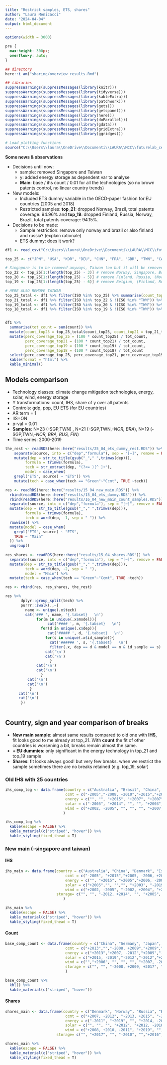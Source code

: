 ```yaml
---
title: "Restrict samples, ETS, shares"
author: "Laura Menicacci"
date: "2024-04-04"
output: html_document
---
```


```r
options(width = 3000)
```

```css
pre {
  max-height: 300px;
  overflow-y: auto;
}

```


```r
## directory
here::i_am("sharing/overview_results.Rmd")

## libraries
suppressWarnings(suppressMessages(library(knitr)))
suppressWarnings(suppressMessages(library(tidyverse)))
suppressWarnings(suppressMessages(library(kableExtra)))
suppressWarnings(suppressMessages(library(patchwork)))
suppressWarnings(suppressMessages(library(gets)))
suppressWarnings(suppressMessages(library(getspanel)))
suppressWarnings(suppressMessages(library(here)))
suppressWarnings(suppressMessages(library(doParallel)))
suppressWarnings(suppressMessages(library(gdata)))
suppressWarnings(suppressMessages(library(gridExtra)))
suppressWarnings(suppressMessages(library(ggridges)))

# Load plotting functions
source("C:\\Users\\laura\\OneDrive\\Documenti\\LAURA\\MCC\\futurelab_ceres\\patent_data_project\\code\\plotting_functions.R")
```


**Some news & observations**
 
 * Decisions until now: 
    * sample: removed Singapore and Taiwan
    * y: added energy storage as dependent var to analyse
    * **Main**: base / ihs count / 0.01 for all the technologies (so no brown patents control, no linear country trends)
 * New models:
   * Included ETS dummy variable in the OECD-paper fashion for EU countries (2005 and 2018)
   * Restricted samples: **top_21**: dropped Norway, Brazil, total patents coverage: 94.96% and **top_19**: dropped Finland, Russia, Norway, Brazil, total patents coverage: 94.15%. 
 * Decisions to be made:
   * Sample restriction: remove only norway and brazil or also finland and russia? (explain rationale)
   * ETS dummy: does it work? 

```r

df1 <- read_csv("C:\\Users\\laura\\OneDrive\\Documenti\\LAURA\\MCC\\futurelab_ceres\\patent_data_project\\data\\patents_panel_5techs.csv", show_col_types = F) # this is the dataset with only the 5 technologies of interest for our study, 1995-2020, full country sample (196)  # sort top patenting countries by mean

top_25 <- c("JPN", "USA", "KOR", "DEU", "CHN", "FRA", "GBR", "TWN", "CAN", "ITA", "DNK", "NLD", "IND", "AUT", "CHE", "SWE", "ESP", "AUS", "ISR", "BEL", "FIN", "RUS", "NOR", "SGP", "BRA")

# Singapore is to be removed anyways, Taiwan too but it will be removed later since it's not in the last, here we're only dropping least patenting countries among the top 25
top_22 <- top_25[1:(length(top_25) - 3)] # remove Norway, Singapore, Brazil
top_20 <- top_25[1:(length(top_25) - 5)] # remove Finland, Russia, (Norway, Singapore, Brazil)
top_19 <- top_25[1:(length(top_25) - 6)] # remove Belgium, (Finland, Russia, Norway, Singapore, Brazil)

# HERE ALSO REMOVE TAIWAN
top_25_total <- df1 %>% filter(ISO %in% top_25) %>% summarise(count_top25 = sum(count))
top_21_total <- df1 %>% filter(ISO %in% top_22 & !(ISO %in% "TWN")) %>% summarise(count_top21 = sum(count))
top_19_total <- df1 %>% filter(ISO %in% top_20 & !(ISO %in% "TWN")) %>% summarise(count_top19 = sum(count))
top_18_total <- df1 %>% filter(ISO %in% top_19 & !(ISO %in% "TWN")) %>% summarise(count_top18 = sum(count))


df1 %>% 
  summarise(tot_count = sum(count)) %>% 
  mutate(count_top25 = top_25_total$count_top25, count_top21 = top_21_total$count_top21, count_top19 = top_19_total$count_top19, count_top18 = top_18_total$count_top18) %>% 
  mutate(perc_coverage_top_25 = (100 * count_top25) / tot_count, 
         perc_coverage_top21 = (100 * count_top21) / tot_count, 
         perc_coverage_top19 = (100 * count_top19) / tot_count,
         perc_coverage_top18 = (100 * count_top18) / tot_count         ) %>%
  select(perc_coverage_top_25, perc_coverage_top21, perc_coverage_top19, perc_coverage_top18) %>% 
  kable(format = "html") %>% 
  kable_minimal()

```


## Models comparison {.tabset}

 * Technology classes: climate change mitigation technologies, energy, solar, wind, energy storage
 * Y transformations: count, IHS, share of y over all patents
 * Controls: gdp, pop, EU ETS (for EU countries)
 * AR term = 1
 * IIS=ON
 * p-val = 0.01
 * **Samples**: N=23 (-SGP,TWN) , N=21 (-SGP,TWN,*-NOR, BRA*), N=19 (-SGP,TWN,*-NOR, BRA, RUS, FIN*)
 * Time series: 2000-2019

```r

the_rest <- readRDS(here::here("results/25_04_ets_dummy_rest.RDS")) %>% 
    separate(source, into = c("dep","formula"), sep = "[~]", remove = FALSE) %>%
    mutate(dep = str_to_title(gsub("_"," ",trimws(dep))),
         formula = trimws(formula), 
         tech = str_extract(dep, "(?<= )[^ ]+"), 
         model = case_when(
    grepl("ETS", source) ~ "ETS")) %>% 
    mutate(tech = case_when(tech == "Green"~"Ccmt", TRUE ~tech))

res <- readRDS(here::here("results/15_04_new_main.RDS")) %>% 
  rbind(readRDS(here::here("results/15_04_ets_dummy.RDS"))) %>% 
  rbind(readRDS(here::here("results/16_04_new_main_count_samples.RDS"))) %>% 
  separate(source, into = c("dep","formula"), sep = "[~]", remove = FALSE) %>%
  mutate(dep = str_to_title(gsub("_"," ",trimws(dep))),
         formula = trimws(formula), 
         tech = word(dep, -1, sep = " ")) %>% 
  rowwise() %>%
  mutate(model = case_when(
    grepl("ETS", source) ~ "ETS",
    TRUE ~ "Main"
  )) %>%
  ungroup()
  
res_shares <- readRDS(here::here("results/15_04_shares.RDS")) %>% 
  separate(source, into = c("dep","formula"), sep = "[~]", remove = FALSE) %>%
  mutate(dep = str_to_title(gsub("_"," ",trimws(dep))),
         tech = word(dep, -2, sep = " "), 
         model = "Main") %>% 
  mutate(tech = case_when(tech == "Green"~"Ccmt", TRUE ~tech))

res <- rbind(res, res_shares, the_rest)

res %>%
       dplyr::group_split(tech) %>%
       purrr::iwalk(.,~{
         name <- unique(.x$tech)
         cat('### ', name, '{.tabset}   \n')
              for(m in unique(.x$model)){
                   cat('#### ', m, '{.tabset}   \n')
                for(d in unique(.x$dep)){
                   cat('##### ', d, '{.tabset}   \n')
                  for(s in unique(.x$id_sample)){
                    cat('###### ', s, '{.tabset}   \n')
                    filter(.x, dep == d & model == m & id_sample == s) %>% gen_p(., auto = TRUE)
                  cat('\n')
                  cat('\n')
                    }
              cat('\n')
              cat('\n')
                }
          cat('\n')
          cat('\n')
           }
      cat('\n')
      cat('\n')
       })
       
```


## Country, sign and year comparison of breaks {.tabset}

 * **New main sample**: almost same results compared to old one with **IHS**, fit looks good to me already at top_21. With **count** the fit of other countries is worsening a bit, breaks remain almost the same. 
 * **+ EU dummies**: only significant in the energy technology in top_21 and top_19 sample
 * **Shares**: fit looks always good! but very few breaks. when we restrict the sample sometimes there are no breaks retained (e.g. top_19, solar)

### Old IHS with 25 countries {.tabset}

```r
ihs_comp_log <- data.frame(country = c("Australia", "Brasil", "China", "Denmark", "Singapore","Spain", "Russia", "South Korea", "Taiwan", "Austria", "Finland", "India"), 
                           ccmt = c("-2005","-2008, +2010","+2015","+2005, -2006, +2007","+2003", "", "", "","","", "", ""),
                           energy = c("", "", "+2015", "+2007", "+2007", "+2003", "-2007", "", "", "", "", ""), 
                           solar = c("-2005", "+2014", "", "", "+2003", "+2003", "-2019", "+2007", "+2006", "", "+2012", ""),
                           wind = c("+2002, -2005", "", "", "", "+2007, -2012", "", "", "","","-2002", "", "+2008")
                          )

ihs_comp_log %>% 
  kable(escape = FALSE) %>%
  kable_material(c("striped", "hover")) %>% 
  kable_styling(fixed_thead = T)
```


### New main (-singapore and taiwan) {.tabset}

#### IHS {.tabset}

```r
ihs_main <- data.frame(country = c("Australia", "China", "Denmark", "Israel", "Spain", "Russia","Brasil", "Finland", "South Korea", "Austria", "India", "Norway", "Belgium"), 
                           ccmt = c("-2005", "+2015","+2005, -2006, +2007","+2006, -2009, -2018", "", "", "", "", "", "", "", "", ""),
                           energy = c("", "+2015", "+2005","+2006, -2009", "+2003", "-2007", "", "", "", "", "", "", ""), 
                           solar = c("+2005","", "","", "+2003", "-2019","+2014", "+2012", "+2007","", "", "", ""),
                           wind = c("+2002, -2005", "-2002, +2004", "+2006", "", "", "-2004", "", "","","-2002", "+2008","", ""), 
                       storage= c("", "", "-2012, +2014", "", "+2005", "-2017", "+2008, -2010, +2014", "-2002, +2005","","+2007", "", "+2003, +2017", "-2003")
                          )

ihs_main %>% 
  kable(escape = FALSE) %>%
  kable_material(c("striped", "hover")) %>% 
  kable_styling(fixed_thead = T)
```

#### Count {.tabset}
```r
base_comp_count <- data.frame(country = c("China", "Germany", "Japan", "South Korea", "USA", "Denmark"), 
                           ccmt = c("+2013","","-2008, +2009","+2009","+2006, -2014", ""),
                           energy = c("+2013","+2007, -2012","+2009","-2014","+2006, -2014", ""), 
                           solar = c("+2015, -2019","-2012","-2012","+2007","+2006, -2011", ""),
                           wind = c("","+2006", "", "", "", "+2007, -2012, +2014"), 
                           storage = c("", "", "-2008, +2009, +2017", "-2006, +2009", "", "")
                           )

base_comp_count %>% 
  kbl() %>%
  kable_material(c("striped", "hover"))


```


#### Shares {.tabset}

```r
shares_main <- data.frame(country = c("Denmark", "Norway", "Russia", "Brasil", "Spain","Austria", "Germany", "Japan", "South Korea"), 
                           ccmt = c("+2007, -2012", "-2013, +2015", "-2015", "", "", "", "", "", ""),
                           energy = c("-2011", "+2019", "", "+2014, -2016, +2018", "", "", "", "",""), 
                           solar = c("", "", "", "+2012", "+2012, -2018", "", "", "", ""),
                           wind = c("+2008, +2010, -2011", "+2019", "", "", "","", "", "", ""), 
                       storage= c("", "+2017", "", "-2010", "","+2016", "+2009", "+2009", "+2009"))

shares_main %>% 
  kable(escape = FALSE) %>%
  kable_material(c("striped", "hover")) %>% 
  kable_styling(fixed_thead = T)
```

